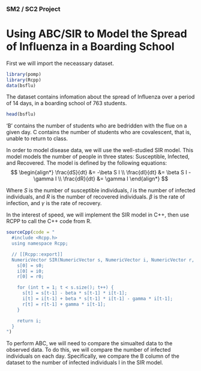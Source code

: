 ### SM2 / SC2 Project
# Using ABC/SIR to Model the Spread of Influenza in a Boarding School

First we will import the neceassary dataset.

```r
library(pomp)
library(Rcpp)
data(bsflu)
```

The dataset contains infomation about the spread of Influenza over a period of 14 days, in a boarding school of 763 students.

```r
head(bsflu)
```

'B' contains the number of students who are bedridden with the flue on a given day. C contains the number of students who are covalescent, that is, unable to return to class.

In order to model disease data, we will use the well-studied SIR model. This model models the number of people in three states: Susceptible, Infected, and Recovered. The model is defined by the following equations:
$$
\begin{align*}
\frac{dS}{dt} &= -\beta S I \\
\frac{dI}{dt} &= \beta S I - \gamma I \\
\frac{dR}{dt} &= \gamma I
\end{align*}
$$

Where $S$ is the number of susceptible individuals, $I$ is the number of infected individuals, and $R$ is the number of recovered individuals. $\beta$ is the rate of infection, and $\gamma$ is the rate of recovery.

In the interest of speed, we will implement the SIR model in C++, then use RCPP to call the C++ code from R.

```r
sourceCpp(code = "
  #include <Rcpp.h>
  using namespace Rcpp;

  // [[Rcpp::export]]
  NumericVector SIR(NumericVector s, NumericVector i, NumericVector r, double s0, double i0, double r0, double beta, double gamma) {
    s[0] = s0;
    i[0] = i0;
    r[0] = r0;

    for (int t = 1; t < s.size(); t++) {
      s[t] = s[t-1] - beta * s[t-1] * i[t-1];
      i[t] = i[t-1] + beta * s[t-1] * i[t-1] - gamma * i[t-1];
      r[t] = r[t-1] + gamma * i[t-1];
    }

    return i;
  }
")
```

To perform ABC, we will need to compare the simualted data to the observed data. To do this, we will compare the number of infected individuals on each day. Specifically, we compare the B column of the dataset to the number of infected individuals I in the SIR model.